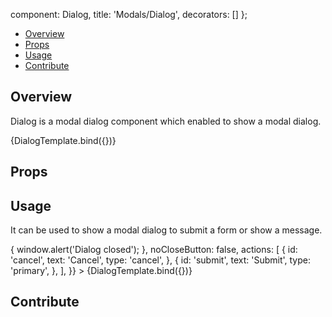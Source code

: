 
  component: Dialog,
  title: 'Modals/Dialog',
  decorators: []
};

<Meta title="Modals/Dialog" component={Dialog} />


<Heading title="Dialog" componentRelativePath="Dialog/Dialog.jsx" />

- [Overview](#overview)
- [Props](#props)
- [Usage](#usage)
- [Contribute](#contribute)

## Overview

Dialog is a modal dialog component which enabled to show a modal dialog.

<Canvas>
  <Story name="Overview">{DialogTemplate.bind({})}</Story>
</Canvas>

## Props

<ArgsTable of={Dialog} />

## Usage

It can be used to show a modal dialog to submit a form or show a message.

<Canvas>
  <Story
    name="Submit"
    args={{
      title: 'Dialog Title',
      text: 'Dialog Text',
      onClose: () => {
        window.alert('Dialog closed');
      },
      noCloseButton: false,
      actions: [
        {
          id: 'cancel',
          text: 'Cancel',
          type: 'cancel',
        },
        {
          id: 'submit',
          text: 'Submit',
          type: 'primary',
        },
      ],
    }}
  >
    {DialogTemplate.bind({})}
  </Story>
</Canvas>

## Contribute

<Footer componentRelativePath="Dialog/__stories__/dialog.stories.mdx" />
